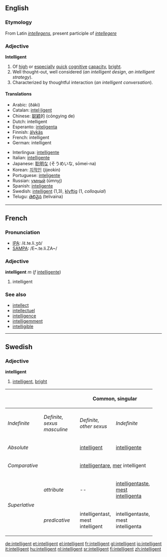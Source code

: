==English==

===Etymology===
From Latin ''[[intellegens]]'', present participle of ''[[intellegere]]''

=== Adjective ===
'''Intelligent'''

# Of [[high]] or [[especial]]ly [[quick]] [[cognitive]] [[capacity]], [[bright]].
# Well thought-out, well considered (''an intelligent design'', ''an intelligent strategy'').
# Characterized by thoughtful interaction (''an intelligent conversation'').

==== Translations ====
{{top}}
*Arabic: {{ARchar|[[ذكي]]}} (ðáki)
*Catalan: [[intel·ligent]]
*Chinese: [[聪颖]]的 (cōngying de)
*Dutch: intelligent
*Esperanto: [[inteligenta]]
*Finnish: [[älykäs]]
*French: intelligent
*German: intelligent
{{mid}}
*Interlingua: [[intelligente]]
*Italian: [[intelligente]]
*Japanese: [[聡明]]な (そうめいな, sōmei-na)
*Korean: [[지적인]] (jijeokin)
*Portuguese: [[inteligente]]
*Russian: [[умный]] (úmnyj)
*Spanish: [[inteligente]]
*Swedish: [[intelligent#Swedish|intelligent]] (1,3), [[klyftig]] (1, ''colloquial'')
*Telugu: [[తెలివైన]] (telivaina)
{{bottom}}

----

==French==

===Pronunciation===
*[[w:IPA|IPA]]: /ɛ̃.te.li.ʒɑ̃/
*[[w:SAMPA|SAMPA]]: /E~.te.li.ZA~/

===Adjective===
{{fr-infl-adj|sm=intelligent|sf=intelligente|pm=intelligents|pf=intelligentes|smp=ɛ̃.te.li.ʒɑ̃|sfp=ɛ̃.te.li.ʒɑ̃t|pmp=ɛ̃.te.li.ʒɑ̃|pfp=ɛ̃.te.li.ʒɑ̃t}}
'''intelligent''' ''m'' (''f'' [[intelligente]])

# intelligent

===See also===
*[[intellect#French|intellect]]
*[[intellectuel]]
*[[intelligence#French|intelligence]]
*[[intelligemment]]
*[[intelligible#French|intelligible]]

----
==Swedish==
===Adjective===
'''intelligent'''

#[[intelligent#English|intelligent]], [[bright]]

{| border=1 cellspacing=0 
|- bgcolor="#FFFFF0" align=center
! rowspan=2 colspan=2 |
! colspan=3 width=100| Common, singular 
! colspan=2 width=100| Neuter, singular 
! rowspan=2 width=100| Plural 
|- bgcolor="#FFFFF0" align=center
| width=100 | ''Indefinite'' 
| width=100 | ''Definite, sexus masculine'' 
| width=100 |  ''Definite, other sexus'' 
| width=100 | ''Indefinite'' 
| width=100 | ''Definite'' 
|- align=center
| colspan=2 width=120 | ''Absolute'' 
| [[intelligent]]
| [[intelligente]]
| [[intelligenta]]
| [[intelligent]]
| [[intelligenta]]
| [[intelligenta]]
|- align=center
| colspan=2 | ''Comparative'' 
| colspan=7 | [[intelligentare]], [[mer]] intelligent
|- align=center
| rowspan=2 width=50| ''Superlative'' 
| width=70 | ''attribute'' 
| -- 
| [[intelligentaste]], [[mest]] [[intelligenta]]
| intelligentaste, mest intelligenta
| --
| intelligentaste, mest intelligenta
| intelligentaste, mest intelligenta
|- align=center 
| ''predicative'' 
| intelligentast, mest intelligent
| intelligentaste, mest intelligenta
| intelligentaste, mest intelligenta
| intelligentast, mest intelligent 
| intelligentaste, mest intelligenta 
| intelligentaste, mest intelligenta
|}

[[de:intelligent]]
[[et:intelligent]]
[[el:intelligent]]
[[fr:intelligent]]
[[gl:intelligent]]
[[io:intelligent]]
[[it:intelligent]]
[[hu:intelligent]]
[[nl:intelligent]]
[[sr:intelligent]]
[[fi:intelligent]]
[[zh:intelligent]]